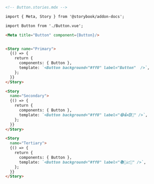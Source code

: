 ```md
<!-- Button.stories.mdx -->

import { Meta, Story } from '@storybook/addon-docs';

import Button from './Button.vue';

<Meta title="Button" component={Button}/>


<Story name="Primary">
  {() => {
    return {
      components: { Button },
      template: `<Button background="#ff0" label="Button"  />`,
    };
  }}
</Story>

<Story
  name="Secondary">
  {() => {
    return {
      components: { Button },
      template: `<Button background="#ff0" label="😄👍😍💯" />`,
    };
  }}
</Story>

<Story
  name="Tertiary">
  {() => {
    return {
      components: { Button },
      template: `<Button background="#ff0" label="📚📕📈🤓" />`,
    };
  }}
</Story>
```